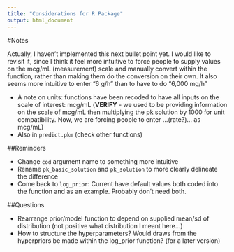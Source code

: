 ```yaml
---
title: "Considerations for R Package"
output: html_document
---
```


#Notes

Actually, I haven't implemented this next bullet point yet. I would like to revisit it, since I think it feel more intuitive to force people to supply values on the mcg/mL (measurement) scale and manually convert within the function, rather than making them do the conversion on their own. It also seems more intuitive to enter "6 g/h" than to have to do "6,000 mg/h"  

* A note on units: functions have been recoded to have all inputs on the scale of interest: mcg/mL (**VERIFY** - we used to be providing information on the scale of mcg/mL then multiplying the pk solution by 1000 for unit compatibility. Now, we are forcing people to enter ...(rate?)... as mcg/mL)   
* Also in `predict.pkm` (check other functions)  


##Reminders  

* Change `cod` argument name to something more intuitive  
* Rename `pk_basic_solution` and `pk_solution` to more clearly delineate the difference  
* Come back to `log_prior`: Current have default values both coded into the function and as an example. Probably don't need both.  


##Questions  

* Rearrange prior/model function to depend on supplied mean/sd of distribution (not positive what distribution I meant here...)  
* How to structure the hyperparameters? Would draws from the hyperpriors be made within the log_prior function? (for a later version)  



